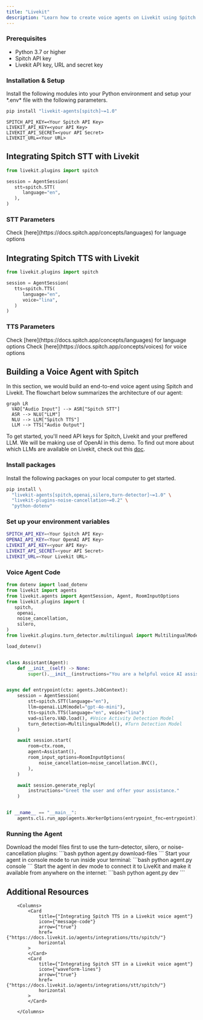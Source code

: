 ```yaml
---
title: "Livekit"
description: "Learn how to create voice agents on Livekit using Spitch STT and TTS models."
---
```


### Prerequisites

- Python 3.7 or higher
- Spitch API key
- Livekit API key, URL and secret key

### Installation & Setup

Install the following modules into your Python environment and setup your \*.env\* file with the following parameters.

```powershell
pip install "livekit-agents[spitch]~=1.0"
```

<CodeGroup>

```.env
SPITCH_API_KEY=<Your Spitch API Key>
LIVEKIT_API_KEY=<your API Key>
LIVEKIT_API_SECRET=<your API Secret>
LIVEKIT_URL=<Your URL>
```

</CodeGroup>

## Integrating Spitch STT with Livekit

```python
from livekit.plugins import spitch

session = AgentSession(
   stt=spitch.STT(
      language="en",
   ),
)
```

### STT Parameters

<ParamField path="language" type="string" required>
  Check [here](https://docs.spitch.app/concepts/languages) for language options
</ParamField>

## Integrating Spitch TTS with Livekit

```python
from livekit.plugins import spitch

session = AgentSession(
   tts=spitch.TTS(
      language="en",
      voice="lina",
   )
)
```

### TTS Parameters

<ParamField path="language" default='en' type="string" required>
  Check [here](https://docs.spitch.app/concepts/languages) for language options
</ParamField>

<ParamField path="voice" default='en' type="string" required>
  Check [here](https://docs.spitch.app/concepts/voices) for voice options
</ParamField>


## Building a Voice Agent with Spitch
In this section, we would build an end-to-end voice agent using Spitch and Livekit. The flowchart below summarizes the architecture of our agent:
```mermaid
graph LR
  VAD["Audio Input"] --> ASR["Spitch STT"]
  ASR --> NLU["LLM"]
  NLU --> LLM["Spitch TTS"]
  LLM --> TTS["Audio Output"]
```
To get started, you'll need API keys for Spitch, Livekit and your preffered LLM. We will be making use of OpenAI in this demo. To find out more about which LLMs are available on Livekit, check out this [doc](https://docs.livekit.io/agents/integrations/llm/).

### Install packages
Install the following packages on your local computer to get started.
```bash
pip install \
  "livekit-agents[spitch,openai,silero,turn-detector]~=1.0" \
  "livekit-plugins-noise-cancellation~=0.2" \
  "python-dotenv"
```

### Set up your environment variables
```bash .env
SPITCH_API_KEY=<Your Spitch API Key>
OPENAI_API_KEY=<Your OpenAI API Key>
LIVEKIT_API_KEY=<your API Key>
LIVEKIT_API_SECRET=<your API Secret>
LIVEKIT_URL=<Your Livekit URL>
```

### Voice Agent Code

```python agent.py
from dotenv import load_dotenv
from livekit import agents
from livekit.agents import AgentSession, Agent, RoomInputOptions
from livekit.plugins import (
   spitch,
    openai,
    noise_cancellation,
    silero,
)
from livekit.plugins.turn_detector.multilingual import MultilingualModel

load_dotenv()


class Assistant(Agent):
    def __init__(self) -> None:
        super().__init__(instructions="You are a helpful voice AI assistant.") #You can change the instrruction to meet your unique use case.


async def entrypoint(ctx: agents.JobContext):
    session = AgentSession(
        stt=spitch.STT(language="en"),
        llm=openai.LLM(model="gpt-4o-mini"),
        tts=spitch.TTS(language="en", voice="lina")
        vad=silero.VAD.load(), #Voice Activity Detection Model
        turn_detection=MultilingualModel(), #Turn Detection Model
    )

    await session.start(
        room=ctx.room,
        agent=Assistant(),
        room_input_options=RoomInputOptions(
            noise_cancellation=noise_cancellation.BVC(), 
        ),
    )

    await session.generate_reply(
        instructions="Greet the user and offer your assistance."
    )


if __name__ == "__main__":
    agents.cli.run_app(agents.WorkerOptions(entrypoint_fnc=entrypoint))
```

### Running the Agent
<Steps>

   <Step title="Download model files" icon="arrow-down-from-bracket"> 
   Download the model files first to use the turn-detector, silero, or noise-cancellation plugins:
   <CodeGroup dropdown>
```bash
python agent.py download-files
```
   </CodeGroup>
   </Step>

   <Step title="Speak to the agent" icon="volume">
   Start your agent in console mode to run inside your terminal:
   <CodeGroup dropdown>
```bash
python agent.py console
```
   </CodeGroup>      
   </Step>

   <Step title="Connect the agent to the playground" icon="link">
   Start the agent in dev mode to connect it to LiveKit and make it available from anywhere on the internet:
   <CodeGroup dropdown>
```bash
python agent.py dev
```
     </CodeGroup>
   </Step>   

</Steps>



## Additional Resources
        <Columns>
            <Card
                title={"Integrating Spitch TTS in a Livekit voice agent"}
                icon={"message-code"}
                arrow={"true"}
                href={"https://docs.livekit.io/agents/integrations/tts/spitch/"}
                horizontal
            >
            </Card>
            <Card
                title={"Integrating Spitch STT in a Livekit voice agent"}
                icon={"waveform-lines"}
                arrow={"true"}
                href={"https://docs.livekit.io/agents/integrations/stt/spitch/"}
                horizontal
            >
            </Card>

        </Columns>